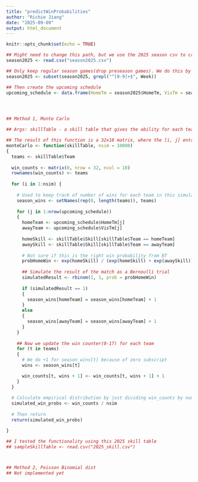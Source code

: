 ---
title: "predictWinProbabilities"
author: "Richie Jiang"
date: "2025-09-09"
output: html_document
---

```{r setup, include=FALSE}
knitr::opts_chunk$set(echo = TRUE)
```

```{r predict2025Probabilities}

## Might need to change this path, but we use the 2025 season csv to create our schedule of games that will be played.
season2025 <- read.csv("season2025.csv")

## Only keep regular season games(drop preseason games). We do this by checking to see whether the Week column is numeric(regular season) or not(preseason).
season2025 <- subset(season2025, grepl("^[0-9]+$", Week))

## Then create the upcoming schedule
upcoming_schedule <- data.frame(HomeTm = season2025$HomeTm, VisTm = season2025$VisTm)




## Method 1, Monte Carlo

## Args: skillTable - a skill table that gives the ability for each team, nsim - the number of simulations to run

## The result of this function is a 32x18 matrix, where the [i, j] entry is the empirical probability of the ith team getting j wins(a team get 0-17 wins).
monteCarlo <- function(skillTable, nsim = 10000)
{
  teams <- skillTable$Team
  
  win_counts <- matrix(0, nrow = 32, ncol = 18)
  rownames(win_counts) <- teams
  
  for (i in 1:nsim) {
    
    # Used to keep track of number of wins for each team in this simulated 2025 season
    season_wins <- setNames(rep(0, length(teams)), teams)
    
    for (j in 1:nrow(upcoming_schedule))
    {
      homeTeam <- upcoming_schedule$HomeTm[j]
      awayTeam <- upcoming_schedule$VisTm[j]
      
      homeSkill <- skillTable$Skill[skillTable$Team == homeTeam]
      awaySkill <- skillTable$Skill[skillTable$Team == awayTeam]
      
      # Not sure if this is the right win probability from BT
      probHomeWin <- exp(homeSkill) / (exp(homeSkill) + exp(awaySkill))
      
      ## Simulate the result of the match as a Bernoulli trial
      simulatedResult <- rbinom(1, 1, prob = probHomeWin)
      
      if (simulatedResult == 1)
      {
        season_wins[homeTeam] = season_wins[homeTeam] + 1
      }
      else
      {
        season_wins[awayTeam] = season_wins[awayTeam] + 1
      }
    }
    
    ## Now we update the win counter(0-17) for each team
    for (t in teams)
    {
      # We do +1 for season_wins[t] because of zero subscript
      wins <- season_wins[t]

      win_counts[t, wins + 1] <- win_counts[t, wins + 1] + 1
    }
  }
  
  # Calculate empirical distribution by just dividing win_counts by number of simulations
  simulated_win_probs <- win_counts / nsim
  
  # Then return
  return(simulated_win_probs)

}

## I tested the functionality using this 2025 skill table
## sampleSkillTable <- read.csv("2025_skill.csv")



## Method 2, Poisson Binomial dist
## Not implemented yet



```
